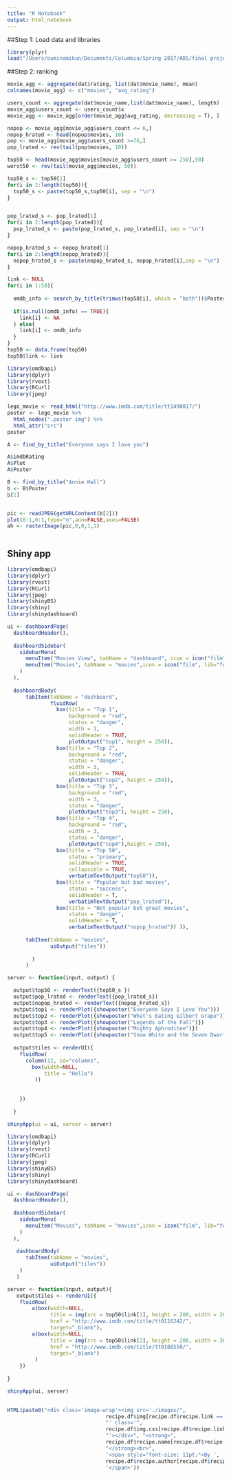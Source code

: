 ```yaml
---
title: "R Notebook"
output: html_notebook
---
```


##Step 1: Load data and libraries
```r
library(plyr)
load("/Users/ouminamikun/Documents/Columbia/Spring 2017/ADS/final project/dat.RData")
```

##Step 2: ranking
```r
movie_agg <- aggregate(dat$rating, list(dat$movie_name), mean)
colnames(movie_agg) <- c("movies", "avg_rating")

users_count <- aggregate(dat$movie_name,list(dat$movie_name), length)
movie_agg$users_count <- users_count$x
movie_agg <- movie_agg[order(movie_agg$avg_rating, decreasing = T), ]

nopop <- movie_agg[movie_agg$users_count <= 6,]
nopop_hrated <- head(nopop$movies, 10)
pop <- movie_agg[movie_agg$users_count >=76,]
pop_lrated <- rev(tail(pop$movies, 10))

top50 <- head(movie_agg$movies[movie_agg$users_count >= 250],50)
worst50 <- rev(tail(movie_agg$movies, 50))

top50_s <- top50[1]
for(i in 2:length(top50)){
  top50_s <- paste(top50_s,top50[i], sep = "\n")
}


pop_lrated_s <- pop_lrated[1]
for(i in 2:length(pop_lrated)){
  pop_lrated_s <- paste(pop_lrated_s, pop_lrated[i], sep = "\n")
}

nopop_hrated_s <- nopop_hrated[1]
for(i in 2:length(nopop_hrated)){
  nopop_hrated_s <- paste(nopop_hrated_s, nopop_hrated[i],sep = "\n")
}
```

```r
link <- NULL
for(i in 1:50){
  
  omdb_info <- search_by_title(trimws(top50[i], which = "both"))$Poster[1]
  
  if(is.null(omdb_info) == TRUE){
    link[i] <- NA
  } else{
    link[i] <- omdb_info
  }
}
top50 <- data.frame(top50)
top50$link <- link

```

```r
library(omdbapi)
library(dplyr)
library(rvest)
library(RCurl)
library(jpeg)

lego_movie <- read_html("http://www.imdb.com/title/tt1490017/")
poster <- lego_movie %>%
  html_nodes(".poster img") %>%
  html_attr("src")
poster

A <- find_by_title("Everyone says I love you")

A$imdbRating
A$Plot
A$Poster

B <- find_by_title("Annie Hall")
b <- B$Poster
b[1]


pic <- readJPEG(getURLContent(b[2]))
plot(0:1,0:1,type="n",ann=FALSE,axes=FALSE)
ah <- rasterImage(pic,0,0,1,1)



```


## Shiny app
```r
library(omdbapi)
library(dplyr)
library(rvest)
library(RCurl)
library(jpeg)
library(shinyBS)
library(shiny)
library(shinydashboard)

ui <- dashboardPage(
  dashboardHeader(),
  
  dashboardSidebar(
    sidebarMenu(
      menuItem("Movies View", tabName = "dashboard", icon = icon("film", lib="font-awesome")),
      menuItem("Movies", tabName = "movies",icon = icon("film", lib="font-awesome") )
    )
  ),
  
  dashboardBody(
      tabItem(tabName = "dashboard",
              fluidRow(
                box(title = "Top 1", 
                    background = "red",
                    status = "danger", 
                    width = 3,
                    solidHeader = TRUE,
                    plotOutput("top1", height = 250)),
                box(title = "Top 2", 
                    background = "red",
                    status = "danger", 
                    width = 3,
                    solidHeader = TRUE,
                    plotOutput("top2", height = 250)),
                box(title = "Top 3",
                    background = "red",
                    width = 3,
                    status = "danger",
                    plotOutput("top3"), height = 250),
                box(title = "Top 4",
                    background = "red",
                    width = 3,
                    status = "danger",
                    plotOutput("top4"),height = 250),
                box(title = "Top 50",
                    status = "primary",
                    solidHeader = TRUE,
                    collapsible = TRUE,
                    verbatimTextOutput("top50")),
                box(title = "Popular but bad movies",
                    status = "success",
                    solidHeader = T,
                    verbatimTextOutput("pop_lrated")),
                box(title = "Not popular but great movies",
                    status = "danger",
                    solidHeader = T,
                    verbatimTextOutput("nopop_hrated")) )),
      
      tabItem(tabName = "movies",
              uiOutput("tiles"))
              
        )
      )

server <- function(input, output) { 

  output$top50 <- renderText({top50_s })
  output$pop_lrated <- renderText({pop_lrated_s})
  output$nopop_hrated <- renderText({nopop_hrated_s})
  output$top1 <- renderPlot({showposter("Everyone Says I Love You")})
  output$top2 <- renderPlot({showposter("What's Eating Gilbert Grape")})
  output$top3 <- renderPlot({showposter("Legends of the Fall")})
  output$top4 <- renderPlot({showposter("Mighty Aphroditee")})
  output$top5 <- renderPlot({showposter("Snow White and the Seven Dwarfs ")})
  
  output$tiles <- renderUI({
    fluidRow(
      column(12, id="columns",
        box(width=NULL,
            title = "Hello")
         ))
       
    
    })
  
  }

shinyApp(ui = ui, server = server)
```

```r
library(omdbapi)
library(dplyr)
library(rvest)
library(RCurl)
library(jpeg)
library(shinyBS)
library(shiny)
library(shinydashboard)

ui <- dashboardPage(
  dashboardHeader(),
  
  dashboardSidebar(
    sidebarMenu(
      menuItem("Movies", tabName = "movies",icon = icon("film", lib="font-awesome") )
    )
  ),
  
   dashboardBody(
      tabItem(tabName = "movies",
              uiOutput("tiles"))
    )
   )

server <- function(input, output){
   output$tiles <- renderUI({
    fluidRow(
        a(box(width=NULL,
              title = img(src = top50$link[1], height = 200, width = 200), footer = "Everyone Says I love you"),
              href = "http://www.imdb.com/title/tt0116242/", 
              target="_blank"),
        a(box(width=NULL,
              title = img(src = top50$link[2], height = 200, width = 300), footer = "What's Eating Gilbert Grape"),
              href = "http://www.imdb.com/title/tt0108550/", 
              target="_blank")
         )
    })
  
}

shinyApp(ui, server)
  

```

```r
HTML(paste0("<div class='image-wrap'><img src='./images/",
                                recipe.df$img[recipe.df$recipe.link == 1],
                                "' class='",
                                recipe.df$img.css[recipe.df$recipe.link == 1],
                                "'></div>", "<strong>",
                                recipe.df$recipe.name[recipe.df$recipe.link == 1],
                                "</strong><br>",
                                '<span style="font-size: 11pt;">By ',
                                recipe.df$recipe.author[recipe.df$recipe.link == 1],
                                '</span>'))

```

